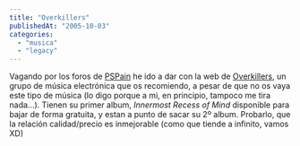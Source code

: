 ```yaml
---
title: "Overkillers"
publishedAt: "2005-10-03"
categories: 
  - "musica"
  - "legacy"
---
```


Vagando por los foros de [PSPain](http://www.pspain.com/) he ido a dar con la web de [Overkillers](http://overkillers.hades-music.com/), un grupo de música electrónica que os recomiendo, a pesar de que no os vaya este tipo de música (lo digo porque a mi, en principio, tampoco me tira nada...). Tienen su primer album, _Innermost Recess of Mind_ disponible para bajar de forma gratuita, y estan a punto de sacar su 2º album. Probarlo, que la relación calidad/precio es inmejorable (como que tiende a infinito, vamos XD)

